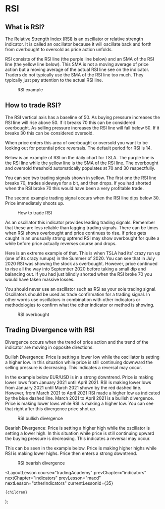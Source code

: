 
# RSI

## What is RSI?

The Relative Strength Index (RSI) is an oscillator or relative strength indicator. It is called an oscillator because it will oscillate back and forth from overbought to oversold as price action unfolds.

RSI consists of the RSI line (the purple line below) and an SMA of the RSI line (the yellow line below). This SMA is not a moving average of price action but a moving average of the actual RSI line see on the indicator. Traders do not typically use the SMA of the RSI line too much. They typically just pay attention to the actual RSI line.

<figure>
  <Image
    src="/images/courses/tradingAcademy/indicators/rsiExample.webp"
    height={1450}
    width={2664}
    alt=""
  />
  <figcaption>RSI example</figcaption>
</figure>

## How to trade RSI?

The RSI vertical axis has a baseline of 50. As buying pressure increases the RSI line will rise above 50. If it breaks 70 this can be considered overbought. As selling pressure increases the RSI line will fall below 50. If it breaks 30 this can be considered oversold.

When price enters this area of overbought or oversold you want to be looking out for potential price reversals. The default period for RSI is 14.

Below is an example of RSI on the daily chart for TSLA. The purple line is the RSI line while the yellow line is the SMA of the RSI line. The overbought and oversold threshold automatically populates at 70 and 30 respectfully.

You can see two trading signals shown in yellow. The first one the RSI line breaks 70, trades sideways for a bit, and then drops. If you had shorted when the RSI broke 70 this would have been a very profitable trade.

The second example trading signal occurs when the RSI line dips below 30. Price immediately shoots up.

<figure>
  <Image
    src="/images/courses/tradingAcademy/indicators/tradeRSI.webp"
    height={1524}
    width={2670}
    alt=""
  />
  <figcaption>How to trade RSI</figcaption>
</figure>

As an oscillator this indicator provides leading trading signals. Remember that these are less reliable than lagging trading signals. There can be times when RSI shows overbought and price continues to rise. If price gets caught in an unusually strong uptrend RSI may show overbought for quite a while before price actually reverses course and drops.

Here is an extreme example of that. This is when TSLA had its' crazy run up (one of its crazy runups) in the Summer of 2020. You can see that in July 2020 RSI was showing the stock as overbought. However, price continued to rise all the way into September 2020 before taking a small dip and balancing out. If you had just blindly shorted when the RSI broke 70 you would have taken massive losses.

You should never use an oscillator such as RSI as your sole trading signal. Oscillators should be used as trade confirmation for a trading signal. In other words use oscillators in combination with other indicators or methodologies to confirm what the other indicator or method is showing.

<figure>
  <Image
    src="/images/courses/tradingAcademy/indicators/rsiOverbought.webp"
    height={1514}
    width={2664}
    alt=""
  />
  <figcaption>RSI overbought</figcaption>
</figure>

## Trading Divergence with RSI

Divergence occurs when the trend of price action and the trend of the indicator are moving in opposite directions.

Bullish Divergence: Price is setting a lower low while the oscillator is setting a higher low. In this situation while price is still continuing downward the selling pressure is decreasing. This indicates a reversal may occur.

In the example below EUR/USD is in a strong downtrend. Price is making lower lows from January 2021 until April 2021. RSI is making lower lows from January 2021 until March 2021 shown by the red dashed line. However, from March 2021 to April 2021 RSI made a higher low as indicated by the blue dashed line. March 2021 to April 2021 is a bullish divergence. Price is making lower lows while RSI is making a higher low. You can see that right after this divergence price shot up.

<figure>
  <Image
    src="/images/courses/tradingAcademy/indicators/rsiBullishDivergence.webp"
    height={1462}
    width={2668}
    alt=""
  />
  <figcaption>RSI bullish divergence</figcaption>
</figure>

Bearish Divergence: Price is setting a higher high while the oscillator is setting a lower high. In this situation while price is still continuing upward the buying pressure is decreasing. This indicates a reversal may occur.

This can be seen in the example below. Price is making higher highs while RSI is making lower highs. Price then enters a strong downtrend.

<figure>
  <Image
    src="/images/courses/tradingAcademy/indicators/rsiBearishDivergence.webp"
    height={1396}
    width={2668}
    alt=""
  />
  <figcaption>RSI bearish divergence</figcaption>
</figure>

  <LayoutLesson
    course="tradingAcademy"
    prevChapter="indicators"
    nextChapter="indicators"
    prevLesson="macd"
    nextLesson="otherIndicators"
    currentLessonId={35}
  >
    {children}
  </LayoutLesson>
);

